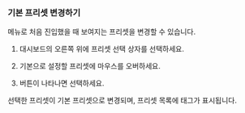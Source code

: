 ### 기본 프리셋 변경하기

<Cmdname sid="side_appDashboard" className="uitext" /> 메뉴로 처음 진입했을 때 보여지는 프리셋을 변경할 수 있습니다.

1. 대시보드의 오른쪽 위에 프리셋 선택 상자를 선택하세요.

1. 기본으로 설정할 프리셋에 마우스를 오버하세요.

    <ImgLang img="apm-dashboard-preset-change-default.png" desc="Preset" />

1. <Cmdname sid="BTN08106" className="uitext" /> 버튼이 나타나면 선택하세요.

선택한 프리셋이 기본 프리셋으로 변경되며, 프리셋 목록에 <Cmdname sid="default" className="uitext" /> 태그가 표시됩니다.

<ImgLang img="apm-dashboard-preset-changed-default.png" desc="Preset" />